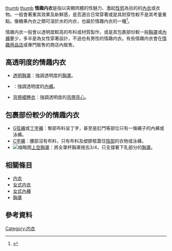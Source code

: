 [[file:Pigalle_shop_1.jpg|thumb]]
[[file:Brassiere3.jpg|thumb]]
'''情趣内衣'''是指以突顯肉體的性魅力、激起[[性慾|性慾]]為目的的[[內衣|內衣]]或衣物。一般會著重其效果及新鮮感，是否適合日常穿著或是其耐穿性較不是其考量重點。像糖果內衣之類可溶於水的内衣，也屬於情趣内衣的一種<ref>{{cite web | url=http://www.nownews.com/n/2012/03/20/407497 | title=絕頂性感可愛　糖果小罩小褲　甜美得讓男伴昂奮起 | publisher=NOWnews | date=2012-03-20 | accessdate=2015-08-13 | archive-date=2017-06-03 | archive-url=https://web.archive.org/web/20170603110431/http://www.nownews.com/n/2012/03/20/407497 }}</ref>。

情趣内衣一般會以透明度較高的布料或材質製作，或是其包裹部份較一般[[胸罩|胸罩]]或[[內褲|內褲]]要少，多半是為女性穿著設計，不過也有男性的情趣内衣。有些情趣内衣會在[[情趣用品店|情趣用品店]]或專門販售的商店內販售。

==高透明度的情趣内衣==
*[[透明胸罩|透明胸罩]]：強調透明度的[[胸罩|胸罩]]。
*{{link-ja|透明内裤|透けパン}}：強調透明度的[[內褲|內褲]]。
*[[背帶裙睡衣|背帶裙睡衣]]：強調透明度的[[吊帶背心|吊帶背心]]。
<!--*{{le|緊身衣|bodystocking}}-->

==包裹部份較少的情趣内衣==
*[[G弦褲|G弦褲]]或[[丁字褲|丁字褲]]：臀部布料呈丁字，甚至是肛門等部位只有一條繩子的內褲或泳褲。
*[[C字褲|C字褲]]：腰部沒有布料，只有布料及塑膠框蓋住[[陰部|陰部]]的衣物或泳褲。
*[[File:A_Girl_Is_Wearing_Underwears.jpg|缩略图]][[上空胸罩|上空胸罩]]：將全罩杯胸罩捨去3/4，只支撐著下乳部分的[[胸罩|胸罩]]。

==相關條目==
*[[内衣|内衣]]
*[[女式内衣|女式内衣]]
*[[女式內褲|女式內褲]]
*[[胸罩|胸罩]]

==參考資料==
{{reflist}}

{{女性内衣}}

{{性小作品}}

[[Category:内衣|Category:内衣]]